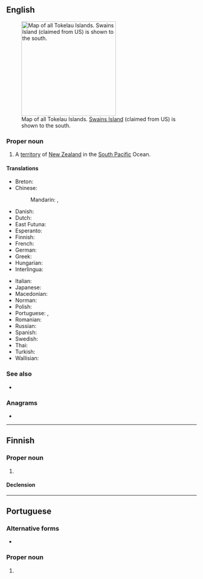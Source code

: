 {{also|tokelau}}
==English==
{{wikipedia}}

[[File:Tokelau Islands.png|thumb|right|250px|Map of all Tokelau Islands. [[Swains Island]] (claimed from US) is shown to the south.]]

===Proper noun===
{{en-proper noun}}

# A [[territory]] of [[New Zealand]] in the [[South Pacific]] Ocean.

====Translations====
{{trans-top|a territory of New Zealand in the Pacific}}
* Breton: {{t|br|Tokelau}}
* Chinese:
*: Mandarin: {{t|cmn|托克勞|sc=Hani}}, {{t|cmn|托克劳|tr=Tuōkèláo|sc=Hani}}
* Danish: {{t|da|Tokelau}}
* Dutch: {{t+|nl|Tokelau-eilanden}}
* East Futuna: {{t|fud|Tokelau}}
* Esperanto: {{t|eo|Tokelao}}
* Finnish: {{t+|fi|Tokelau}}
* French: {{t|fr|Tokélaou}}
* German: {{t+|de|Tokelau}}
* Greek: {{t|el|Τοκελάου}}
* Hungarian: {{t|hu|Tokelau-szigetek}}
* Interlingua: {{t|ia|Tokelau}}
{{trans-mid}}
* Italian: {{t|it|Tokelau}}
* Japanese: {{t|ja|トケラウ諸島|tr=トケラウしょとう, tokerau shotō}}
* Macedonian: {{t|mk|Токелау|n|tr=Tokeláu}}
* Norman: {{t|nrf|Tokelau}}
* Polish: {{t|pl|Tokelau}}
* Portuguese: {{t+|pt|Tokelau|m-f}}, {{t+|pt|Toquelau|m-f}}
* Romanian: {{t+|ro|Tokelau}}
* Russian: {{t|ru|Токелау}}
* Spanish: {{t+|es|Tokelau}}
* Swedish: {{t|sv|Tokelau}}
* Thai: {{t|th|โตเกเลา|tr=dtohgaylao}}
* Turkish: {{t+|tr|Tokelau}}
* Wallisian: {{t|wls|Tokelau}}
{{trans-bottom}}

===See also===
* {{l|en|Appendix:Countries of the world}}

===Anagrams===
* {{anagrams|en|leak out}}

----

==Finnish==

===Proper noun===
{{fi-proper noun}}

# {{l|en|Tokelau}}

====Declension====
{{fi-decl-rosé|Tokelau|a|n=sg}}

----

==Portuguese==

===Alternative forms===
* {{l|pt|Toquelau}}

===Proper noun===
{{pt-proper noun|m-f}}

# {{place|pt|archipelago/and/territory|c/New Zealand|in|ocean/the Pacific Ocean|t1=Tokelau}}